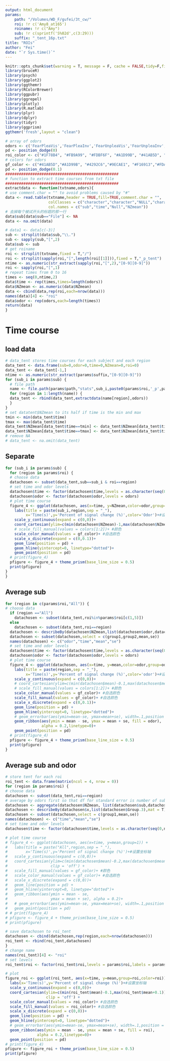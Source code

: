 ```yaml
---
output: html_document
params:
    path: "/Volumes/WD_F/gufei/3t_cw/"
    roi: !r c('Amy8_at165')
    roiname: !r c("Amy")
    sub: !r c(sprintf('S%02d',c(3:29)))
    suffix: "_tent_16p.txt"
title: "ROIs"
author: "Fei"
date: "`r Sys.time()`"
---
```


<style>
.html-widget {
    margin: auto;
}
</style>

```r
knitr::opts_chunk$set(warning = T, message = F, cache = FALSE,tidy=F,fig.align='center',fig.showtext=TRUE,results="hold",fig.show = "hold")
library(bruceR)
library(psych)
library(ggplot2)
library(ggthemr)
library(RColorBrewer)
library(ggpubr)
library(ggrepel)
library(plotly)
library(R.matlab)
library(plyr)
library(dplyr)
library(tidyr)
library(ggprism)
ggthemr('fresh',layout = "clean")
```

```r
# array of odors
odors <- c('FearPleaVis','FearPleaInv','FearUnpleaVis','FearUnpleaInv','HappPleaVis','HappPleaInv','HappUnpleaVis','HappUnpleaInv')
pd <- position_dodge(0)
roi_color <- c("#1F78B4", "#FB9A99", "#FDBF6F", "#A1D99B", "#41AB5D", "#006D2C")
# colors for odors
gf_color <- c("#41AB5D","#A1D99B", "#4292C6","#9ECAE1", "#F16913","#FDAE6B", "#807DBA", "#BCBDDC")
pd <- position_dodge(0.1)
##################################################
# function to extract time courses from txt file
##################################################
extractdata <- function(txtname,odors){
# use comment.char = "" to avoid problems caused by "#"
data <- read.table(txtname,header = TRUE,fill=TRUE,comment.char = "",
                   colClasses = c("character","character","NULL","character"),
                   col.names = c("sub","time","Null","NZmean"))
# 去掉每个被试开头的标题的那一行
data$sub[data$sub=="File"] <- NA
data <- na.omit(data)

# data1 <- data[c(-3)]
sub <- strsplit(data$sub,"\\.")
sub <- sapply(sub,"[",2)
data$sub <- sub
# get roiname
roi <- strsplit(txtname,fixed = T,"/")
roi <- strsplit(sapply(roi,"[",length(roi[[1]])),fixed = T,"_p_tent")
ntime <- as.numeric(str_extract(sapply(roi,"[",2),"[0-9][0-9]"))
roi <- sapply(roi,"[",1)
# repeat times from 0 to 16
times <- seq(0,ntime,2)
data$time <- rep(times,times=length(odors))
data$NZmean <- as.numeric(data$NZmean)
data <- cbind(data,rep(roi,each=nrow(data)))
names(data)[4] <- "roi"
data$odor <- rep(odors,each=length(times))
return(data)
}
```

# Time course

## load data
```r
# data_tent stores time courses for each subject and each region
data_tent <- data.frame(sub=0,odor=0,time=0,NZmean=0,roi=0)
data_tent <- data_tent[-1,]
ntime <- as.numeric(str_extract(params$suffix,"[0-9][0-9]"))
for (sub_i in params$sub) {
  # file path
  name <- file.path(params$path,"stats",sub_i,paste0(params$roi,'_p',params$suffix))
  for (region in 1:length(name)) {
  data_tent <- rbind(data_tent,extractdata(name[region],odors))
  }
}
# set datatent$NZmean to its half if time is the min and max
tmin <- min(data_tent$time)
tmax <- max(data_tent$time)
data_tent$NZmean[data_tent$time==tmin] <- data_tent$NZmean[data_tent$time==tmin]/2
data_tent$NZmean[data_tent$time==tmax] <- data_tent$NZmean[data_tent$time==tmax]/2
# remove NA
# data_tent <- na.omit(data_tent)
```

## Separate
```r
for (sub_i in params$sub) {
  for (region in params$roi) {
  # choose data
  datachosen <- subset(data_tent,sub==sub_i & roi==region)
  # set time and odor levels
  datachosen$time <- factor(datachosen$time,levels = as.character(seq(0,ntime,2)))
  datachosen$odor <- factor(datachosen$odor,levels = odors)
  # plot time course
  figure_4 <- ggplot(datachosen, aes(x=time, y=NZmean,color=odor,group=odor)) + 
    labs(title = paste(sub_i,region,sep = "_"),
         x='Time(s)',y='Percent of signal change (%)',color='Odor')+#设置坐标轴
    scale_y_continuous(expand = c(0,0))+
    coord_cartesian(ylim=c(min(datachosen$NZmean)-1,max(datachosen$NZmean+1))) + 
    # scale_fill_manual(values = colors[1:2])+ #颜色
    scale_color_manual(values = gf_color)+ #自选颜色
    scale_x_discrete(expand = c(0,0.1))+
    geom_line(position = pd) +
    geom_hline(yintercept=0, linetype="dotted")+
    geom_point(position = pd)
  # print(figure_4)
  pfigure <- figure_4 + theme_prism(base_line_size = 0.5)
  print(pfigure)
}
}
```

## Average sub
```r
for (region in c(params$roi,"All")) {
# choose data
  if (region =="All")
    datachosen <- subset(data_tent,roi%in%params$roi[c(1,5)])
  else
    datachosen <- subset(data_tent,roi==region)
  datachosen <- describeBy(datachosen$NZmean,list(datachosen$odor,datachosen$time),mat = T)
  datachosen <- subset(datachosen,select = c(group1,group2,mean,se))
  names(datachosen) <- c("odor","time","mean","se")
  # set time and odor levels
  datachosen$time <- factor(datachosen$time,levels = as.character(seq(0,ntime,2))) 
  datachosen$odor <- factor(datachosen$odor,levels = odors)
  # plot time course
  figure_4 <- ggplot(datachosen, aes(x=time, y=mean,color=odor,group=odor)) + 
    labs(title = paste(region,sep = "_"),
         x='Time(s)',y='Percent of signal change (%)',color='odor')+#设置坐标轴
    scale_y_continuous(expand = c(0,0))+
    # coord_cartesian(ylim=c(min(datachosen$mean)-0.1,max(datachosen$mean+0.1))) + 
    # scale_fill_manual(values = colors[1:2])+ #颜色
    scale_color_manual(values = gf_color)+ #自选颜色
    scale_fill_manual(values = gf_color)+ #自选颜色
    scale_x_discrete(expand = c(0,0.1))+
    geom_line(position = pd) +
    geom_hline(yintercept=0, linetype="dotted")+
    # geom_errorbar(aes(ymin=mean-se, ymax=mean+se), width=.1,position = pd) +
    geom_ribbon(aes(ymin = mean - se, ymax = mean + se, fill = odor), 
                alpha = 0.2,linetype=0)+
    geom_point(position = pd)
  # print(figure_4)
  pfigure <- figure_4 + theme_prism(base_line_size = 0.5)
  print(pfigure)
}
```

## Average sub and odor
```r
# store tent for each roi
roi_tent <- data.frame(matrix(ncol = 4, nrow = 0))
for (region in params$roi) {
# choose data
datachosen <- subset(data_tent,roi==region)
# average by odors first so that df for standard error is number of subs
datachosen <- aggregate(datachosen$NZmean, list(datachosen$sub,datachosen$roi,datachosen$time), FUN=mean)
datachosen <- describeBy(datachosen$x,list(datachosen$Group.3),mat = T)
datachosen <- subset(datachosen,select = c(group1,mean,se))
names(datachosen) <- c("time","mean","se")
# set time and odor levels
datachosen$time <- factor(datachosen$time,levels = as.character(seq(0,ntime,2)))

# plot time course
# figure_4 <- ggplot(datachosen, aes(x=time, y=mean,group=1)) +
#   labs(title = paste("All",region,sep = "_"),
#        x='Time(s)',y='Percent of signal change (%)')+#设置坐标轴
#   scale_y_continuous(expand = c(0,0))+
#   coord_cartesian(ylim=c(min(datachosen$mean)-0.2,max(datachosen$mean+0.2)),
#                   clip = 'off') +
#   scale_fill_manual(values = gf_color)+ #颜色
#   scale_color_manual(values = gf_color)+ #自选颜色
#   scale_x_discrete(expand = c(0,0))+
#   geom_line(position = pd) +
#   geom_hline(yintercept=0, linetype="dotted")+
#   geom_ribbon(aes(ymin = mean - se,
#                   ymax = mean + se), alpha = 0.2)+
#   # geom_errorbar(aes(ymin=mean-se, ymax=mean+se), width=.1,position = pd) +
#   geom_point(position = pd)
# # print(figure_4)
# pfigure <- figure_4 + theme_prism(base_line_size = 0.5)
# print(pfigure)

# save datachosen to roi_tent
datachosen <- cbind(datachosen,rep(region,each=nrow(datachosen)))
roi_tent <- rbind(roi_tent,datachosen)
}
# change name
names(roi_tent)[4] <- "roi"
# set levels
roi_tent$roi <- factor(roi_tent$roi,levels = params$roi,labels = params$roiname)

# plot
figure_roi <- ggplot(roi_tent, aes(x=time, y=mean,group=roi,color=roi)) + 
  labs(x='Time(s)',y='Percent of signal change (%)')+#设置坐标轴
  scale_y_continuous(expand = c(0,0))+
  coord_cartesian(ylim=c(min(roi_tent$mean)-0.1,max(roi_tent$mean+0.1)),
                  clip = 'off') + 
  scale_color_manual(values = roi_color)+ #自选颜色
  scale_fill_manual(values = roi_color)+ #自选颜色
  scale_x_discrete(expand = c(0,0))+
  geom_line(position = pd) +
  geom_hline(yintercept=0, linetype="dotted")+
  # geom_errorbar(aes(ymin=mean-se, ymax=mean+se), width=.1,position = pd) +
  geom_ribbon(aes(ymin = mean - se, ymax = mean + se, fill = roi),
              alpha = 0.2,linetype=0)+
  geom_point(position = pd)
# print(figure_4)
pfigure <- figure_roi + theme_prism(base_line_size = 0.5)
print(pfigure)
```
